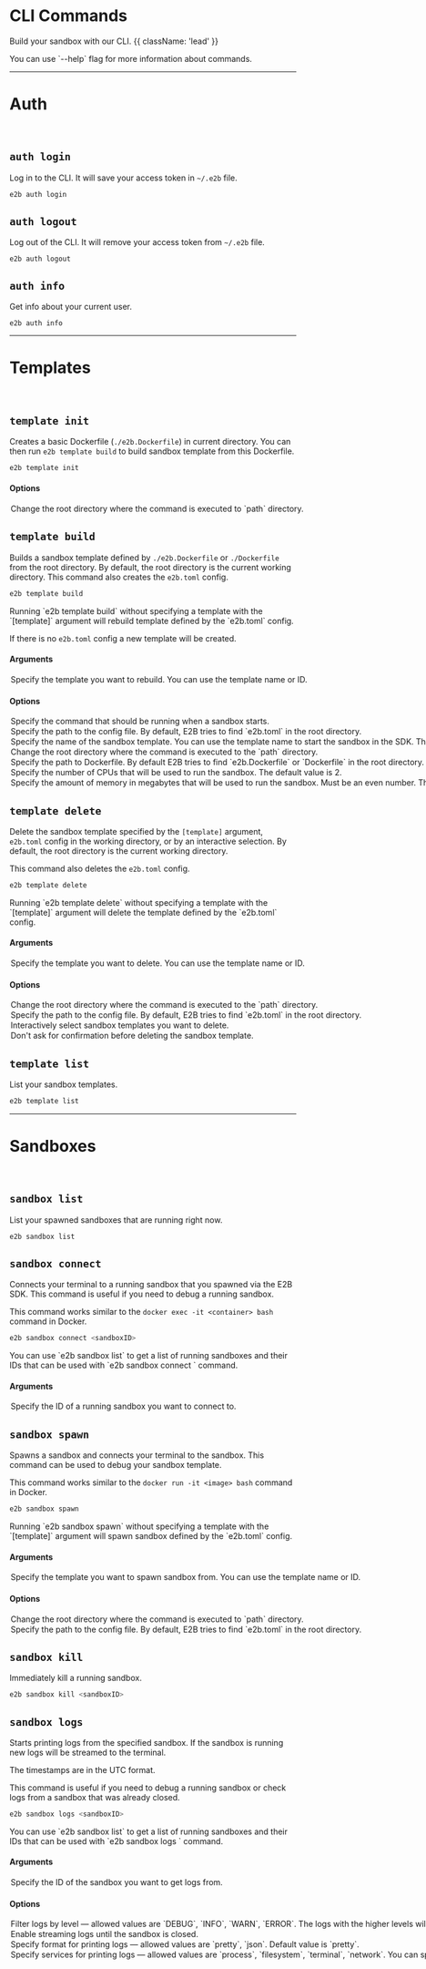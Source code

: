 # CLI Commands

Build your sandbox with our CLI. {{ className: 'lead' }}

<Note>
You can use `--help` flag for more information about commands.
</Note>

---

# Auth

<br/>

## `auth login`

Log in to the CLI. It will save your access token in `~/.e2b` file.

```bash
e2b auth login
```

## `auth logout`

Log out of the CLI. It will remove your access token from `~/.e2b` file.

```
e2b auth logout
```

## `auth info`

Get info about your current user.

```
e2b auth info
```

---

# Templates

<br/>

## `template init`

Creates a basic Dockerfile (`./e2b.Dockerfile`) in current directory.
You can then run `e2b template build` to build sandbox template from this Dockerfile.

```bash
e2b template init
```

#### **Options**

<Options>
  <Option name="path" type="-p, --path">
    Change the root directory where the command is executed to `path` directory.
  </Option>
</Options>


## `template build`

Builds a sandbox template defined by `./e2b.Dockerfile` or `./Dockerfile` from the root directory.
By default, the root directory is the current working directory.
This command also creates the `e2b.toml` config.

```bash
e2b template build
```

<Note>
Running `e2b template build` without specifying a template with the `[template]` argument will rebuild template defined by the `e2b.toml` config.

If there is no `e2b.toml` config a new template will be created.
</Note>

#### **Arguments**

<Options>
  <Option type="[template]">
    Specify the template you want to rebuild. You can use the template name or ID.
  </Option>
</Options>


#### **Options**

<Options>
  <Option type="-c, --cmd" name="start-command">
    Specify the command that should be running when a sandbox starts.
  </Option>
  <Option type="--config" name="e2b-toml">
    Specify the path to the config file. By default, E2B tries to find `e2b.toml` in the root directory.
  </Option>
  <Option type="-n, --name" name="template-name">
    Specify the name of the sandbox template. You can use the template name to start the sandbox in the SDK. The name must be lowercase and contain only letters, numbers, dashes, and underscores.
  </Option>
  <Option type="-p, --path" name="path">
    Change the root directory where the command is executed to the `path` directory.
  </Option>
  <Option type="-d, --dockerfile" name="dockerfile">
    Specify the path to Dockerfile. By default E2B tries to find `e2b.Dockerfile` or `Dockerfile` in the root directory.
  </Option>
  <Option type="--cpu-count" name="cpu-count">
    Specify the number of CPUs that will be used to run the sandbox. The default value is 2.
  </Option>
  <Option type="--memory-mb" name="memory-mb">
    Specify the amount of memory in megabytes that will be used to run the sandbox. Must be an even number. The default value is 512.
  </Option>
</Options>

## `template delete`

Delete the sandbox template specified by the `[template]` argument, `e2b.toml` config in the working directory, or by an interactive selection.
By default, the root directory is the current working directory.

This command also deletes the `e2b.toml` config.

```bash
e2b template delete
```

<Note>
Running `e2b template delete` without specifying a template with the `[template]` argument will delete the template defined by the `e2b.toml` config.
</Note>

#### **Arguments**

<Options>
  <Option type="[template]">
    Specify the template you want to delete. You can use the template name or ID.
  </Option>
</Options>


#### **Options**

<Options>
  <Option type="-p, --path" name="path">
    Change the root directory where the command is executed to the `path` directory.
  </Option>
  <Option type="--config" name="e2b-toml">
    Specify the path to the config file. By default, E2B tries to find `e2b.toml` in the root directory.
  </Option>
  <Option type="-s, --select">
    Interactively select sandbox templates you want to delete.
  </Option>
  <Option type="-y, --yes">
    Don't ask for confirmation before deleting the sandbox template.
  </Option>
</Options>


## `template list`

List your sandbox templates.

```bash
e2b template list
```

---

# Sandboxes

<br/>

## `sandbox list`

List your spawned sandboxes that are running right now.

```bash
e2b sandbox list
```

## `sandbox connect`

Connects your terminal to a running sandbox that you spawned via the E2B SDK.
This command is useful if you need to debug a running sandbox.

This command works similar to the `docker exec -it <container> bash` command in Docker.

```bash
e2b sandbox connect <sandboxID>
```

<Note>
You can use `e2b sandbox list` to get a list of running sandboxes and their IDs that can be used with `e2b sandbox connect <sandboxID>` command.
</Note>

#### **Arguments**

<Options>
  <Option type="<sandboxID>">
    Specify the ID of a running sandbox you want to connect to.
  </Option>
</Options>

## `sandbox spawn`

Spawns a sandbox and connects your terminal to the sandbox.
This command can be used to debug your sandbox template.

This command works similar to the `docker run -it <image> bash` command in Docker.

```bash
e2b sandbox spawn
```

<Note>
Running `e2b sandbox spawn` without specifying a template with the `[template]` argument will spawn sandbox defined by the `e2b.toml` config.
</Note>

#### **Arguments**

<Options>
  <Option type="[template]">
    Specify the template you want to spawn sandbox from. You can use the template name or ID.
  </Option>
</Options>


#### **Options**

<Options>
  <Option name="path" type="-p, --path">
    Change the root directory where the command is executed to `path` directory.
  </Option>
  <Option type="--config" name="e2b-toml">
    Specify the path to the config file. By default, E2B tries to find `e2b.toml` in the root directory.
  </Option>
</Options>

## `sandbox kill`

Immediately kill a running sandbox.

```bash
e2b sandbox kill <sandboxID>
```

## `sandbox logs`
Starts printing logs from the specified sandbox.
If the sandbox is running new logs will be streamed to the terminal.

The timestamps are in the UTC format.

This command is useful if you need to debug a running sandbox or check logs from a sandbox that was already closed.

```bash
e2b sandbox logs <sandboxID>
```

<Note>
You can use `e2b sandbox list` to get a list of running sandboxes and their IDs that can be used with `e2b sandbox logs <sandboxID>` command.
</Note>

#### **Arguments**

<Options>
  <Option type="<sandboxID>">
    Specify the ID of the sandbox you want to get logs from.
  </Option>
</Options>

#### **Options**

<Options>
  <Option name="level" type="-l, --level">
    Filter logs by level — allowed values are `DEBUG`, `INFO`, `WARN`, `ERROR`.
     The logs with the higher levels will be also shown.

    Default value is `DEBUG`.
  </Option>
  <Option type="-f, --follow">
    Enable streaming logs until the sandbox is closed.
  </Option>
  <Option name="format" type="--format">
    Specify format for printing logs — allowed values are `pretty`, `json`.

    Default value is `pretty`.
  </Option>
  <Option name="services" type="--services">
    Specify services for printing logs — allowed values are `process`, `filesystem`, `terminal`, `network`.
    You can specify multiple services by separating them with a comma.

    Default value is `process,filesystem`.
  </Option>
</Options>
